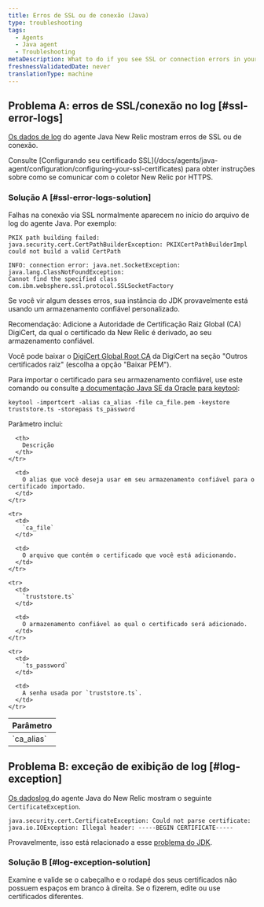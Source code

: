 ```yaml
---
title: Erros de SSL ou de conexão (Java)
type: troubleshooting
tags:
  - Agents
  - Java agent
  - Troubleshooting
metaDescription: What to do if you see SSL or connection errors in your New Relic Java app's logs.
freshnessValidatedDate: never
translationType: machine
---
```


## Problema A: erros de SSL/conexão no log [#ssl-error-logs]

[Os dados de log](/docs/agents/java-agent/troubleshooting/generate-debug-logs-troubleshooting-java) do agente Java New Relic mostram erros de SSL ou de conexão.

<Callout variant="tip">
  Consulte [Configurando seu certificado SSL](/docs/agents/java-agent/configuration/configuring-your-ssl-certificates) para obter instruções sobre como se comunicar com o coletor New Relic por HTTPS.
</Callout>

### Solução A [#ssl-error-logs-solution]

Falhas na conexão via SSL normalmente aparecem no início do arquivo de log do agente Java. Por exemplo:

```
PKIX path building failed: java.security.cert.CertPathBuilderException: PKIXCertPathBuilderImpl could not build a valid CertPath
```

```
INFO: connection error: java.net.SocketException: java.lang.ClassNotFoundException: 
Cannot find the specified class com.ibm.websphere.ssl.protocol.SSLSocketFactory
```

Se você vir algum desses erros, sua instância do JDK provavelmente está usando um armazenamento confiável personalizado.

Recomendação: Adicione a Autoridade de Certificação Raiz Global (CA) DigiCert, da qual o certificado da New Relic é derivado, ao seu armazenamento confiável.

Você pode baixar o [DigiCert Global Root CA](https://www.digicert.com/kb/digicert-root-certificates.htm) da DigiCert na seção &quot;Outros certificados raiz&quot; (escolha a opção &quot;Baixar PEM&quot;).

Para importar o certificado para seu armazenamento confiável, use este comando ou consulte [a documentação Java SE da Oracle para keytool](https://docs.oracle.com/javase/6/docs/technotes/tools/solaris/keytool.html):

```
keytool -importcert -alias ca_alias -file ca_file.pem -keystore truststore.ts -storepass ts_password
```

Parâmetro inclui:

<table>
  <thead>
    <tr>
      <th>
        Parâmetro
      </th>

      <th>
        Descrição
      </th>
    </tr>
  </thead>

  <tbody>
    <tr>
      <td>
        `ca_alias`
      </td>

      <td>
        O alias que você deseja usar em seu armazenamento confiável para o certificado importado.
      </td>
    </tr>

    <tr>
      <td>
        `ca_file`
      </td>

      <td>
        O arquivo que contém o certificado que você está adicionando.
      </td>
    </tr>

    <tr>
      <td>
        `truststore.ts`
      </td>

      <td>
        O armazenamento confiável ao qual o certificado será adicionado.
      </td>
    </tr>

    <tr>
      <td>
        `ts_password`
      </td>

      <td>
        A senha usada por `truststore.ts`.
      </td>
    </tr>
  </tbody>
</table>

## Problema B: exceção de exibição de log [#log-exception]

[Os dadoslog ](/docs/agents/java-agent/troubleshooting/generate-debug-logs-troubleshooting-java)do agente Java do New Relic mostram o seguinte `CertificateException`.

```
java.security.cert.CertificateException: Could not parse certificate: java.io.IOException: Illegal header: -----BEGIN CERTIFICATE-----
```

Provavelmente, isso está relacionado a esse [problema do JDK](https://bugs.openjdk.java.net/browse/JDK-8208602).

### Solução B [#log-exception-solution]

Examine e valide se o cabeçalho e o rodapé dos seus certificados não possuem espaços em branco à direita. Se o fizerem, edite ou use certificados diferentes.
